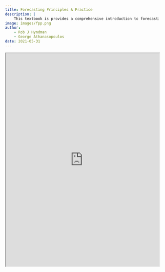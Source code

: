```yaml
---
title: Forecasting Principles & Practice
description: |
    This textbook is provides a comprehensive introduction to forecasting methods and presents enough information about each method for readers to be able to use them sensibly.
image: images/fpp.png
author:
    - Rob J Hyndman
    - George Athanasopoulos
date: 2021-05-31
---
```


```{=html}
<iframe width="100%" height="700" src="https://otexts.com/fpp3/" title="Forecasting Principles & Practice"></iframe>
```
